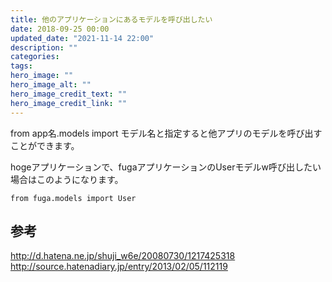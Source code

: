```yaml
---
title: 他のアプリケーションにあるモデルを呼び出したい
date: 2018-09-25 00:00
updated_date: "2021-11-14 22:00"
description: ""
categories:
tags:
hero_image: ""
hero_image_alt: ""
hero_image_credit_text: ""
hero_image_credit_link: ""
---
```

from app名.models import モデル名と指定すると他アプリのモデルを呼び出すことができます。

hogeアプリケーションで、fugaアプリケーションのUserモデルw呼び出したい場合はこのようになります。

```
from fuga.models import User
```

## 参考
http://d.hatena.ne.jp/shuji_w6e/20080730/1217425318
http://source.hatenadiary.jp/entry/2013/02/05/112119